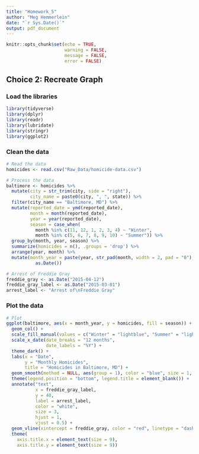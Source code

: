 ```yaml
---
title: "Homework_5"
author: "Meg Hemmerlein"
date: "`r Sys.Date()`"
output: pdf_document
---
```


```r
knitr::opts_chunk$set(echo = TRUE,
                      warning = FALSE,
                      message = FALSE,
                      error = FALSE)
```

## Choice 2: Recreate Graph

### Load the libraries

```r
library(tidyverse)
library(dplyr)
library(readr)
library(lubridate)
library(stringr)
library(ggplot2)
```

### Clean the data

```r
# Read the data
homicides <- read.csv("Raw_Data/homicide-data.csv")

# Process the data
baltimore <- homicides %>%
  mutate(city = str_trim(city, side = "right"),
         city_name = paste0(city, ", ", state)) %>%
  filter(city_name == "Baltimore, MD") %>%
  mutate(reported_date = ymd(reported_date),
         month = month(reported_date),
         year = year(reported_date),
         season = case_when(
           month %in% c(11, 12, 1, 2, 3, 4) ~ "Winter",
           month %in% c(5, 6, 7, 8, 9, 10) ~ "Summer")) %>%
  group_by(month, year, season) %>%
  summarize(homicides = n(), .groups = 'drop') %>%
  arrange(year, month) %>%
  mutate(month_year = paste(year, str_pad(month, width = 2, pad = "0"), "01", sep = "-") %>% 
           as.Date())

# Arrest of Freddie Gray
freddie_gray <- as.Date("2015-04-12")
freddie_gray_label <- as.Date("2015-03-01")
arrest_label <- "Arrest of\nFreddie Gray"
```

### Plot the data

```r
# Plot
ggplot(baltimore, aes(x = month_year, y = homicides, fill = season)) + 
  geom_col() +
  scale_fill_manual(values = c("Winter" = "lightblue", "Summer" = "lightgray")) +
  scale_x_date(date_breaks = "12 months",
               date_labels = "%Y") +
  theme_dark() +
  labs(x = "Date",
       y = "Monthly Homicides",
       title = "Homicides in Baltimore, MD") +
  geom_smooth(method = NULL, aes(group = 1), color = "blue", size = 1, se = FALSE, span = 0.1, show.legend = F) +
  theme(legend.position = "bottom", legend.title = element_blank()) +
  annotate("text", 
           x = freddie_gray_label, 
           y = 40, 
           label = arrest_label,
           color = "white",
           size = 3, 
           hjust = 1,
           vjust = 0.5) +
  geom_vline(xintercept = freddie_gray, color = "red", linetype = "dashed", size = 1) +
  theme(
    axis.title.x = element_text(size = 9),
    axis.title.y = element_text(size = 9))
```
